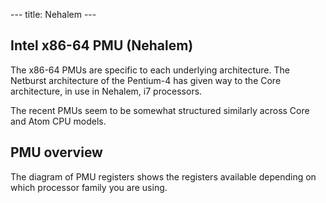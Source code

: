 ---
title: Nehalem
---


== Intel x86-64 PMU (Nehalem) ==

The x86-64 PMUs are specific to each underlying architecture. The Netburst architecture of the Pentium-4 has given way to the Core architecture, in use in Nehalem, i7 processors.

The recent PMUs seem to be somewhat structured similarly across Core and Atom CPU models.


== PMU overview ==

The diagram of PMU registers shows the registers available depending on which processor family you are using.